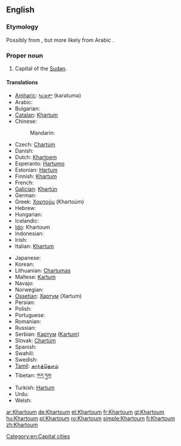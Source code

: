 ==English==
{{wikipedia}}

===Etymology===
Possibly from {{etyl|ar|en}} {{term|خرطوم|tr=Ḫarṭūm||elephant [[trunk]]|lang=ar|sc=Arab}}, but more likely from Arabic {{term|قرطم|tr=Qurṭum||safflower|lang=ar|sc=Arab}}.

===Proper noun===
{{en-proper noun}}

# Capital of the [[Sudan]].

====Translations====
{{trans-top|capital of Sudan}}
* [[Amharic]]: [[ካርቱም]] (karətumə)
* Arabic: {{t-|ar|الخرطوم|m|tr=al-kharTuum}}
* Bulgarian: {{t-|bg|Хартум|m|tr=Xartúm}}
* [[Catalan]]: [[Khartum]] {{m}}
* Chinese:
*: Mandarin: {{t|cmn|喀土穆|tr=Kātǔmù|sc=Hani}}
* Czech: [[Chartúm]] {{m}}
* Danish: {{t-|da|Khartoum}}
* Dutch: [[Khartoem]]
* Esperanto: [[Ĥartumo]]
* Estonian: [[Hartum]]
* Finnish: [[Khartum]]
* French: {{t+|fr|Khartoum|m}}
* [[Galician]]: [[Khartún]] {{m}}
* German: {{t+|de|Khartum}}
* Greek: [[Χαρτούμ]] (Khartoúm)
* Hebrew: {{t+|he|חרטום|tr=ħartum}}
* Hungarian: {{t+|hu|Kartúm}}
* Icelandic: {{t-|is|Kartúm}}
* [[Ido]]: Khartoum
* Indonesian: {{t-|id|Khartoum}}
* Irish: {{t-|ga|Cartúm|m}}
* Italian: [[Khartum]]
{{trans-mid}}
* Japanese: {{t-|ja|ハルツーム|tr=Harutsūmu}}
* Korean: {{t-|ko|하르툼|tr=Hareutum|sc=Hang}}
* Lithuanian: [[Chartumas]]
* Maltese: [[Kartum]] {{m}}
* Navajo: {{tø|nv|Kʼaatʼóóm}}
* Norwegian: {{t-|no|Khartoum}}
* [[Ossetian]]: [[Хартум]] (Xartum)
* Persian: {{t-|fa|خارطوم|tr=xartûm}}
* Polish: {{t+|pl|Chartum|m}}
* Portuguese: {{t+|pt|Cartum|m}}
* Romanian: {{t+|ro|Khartoum}}
* Russian:  {{t-|ru|Хартум|m|tr=Xartúm}}
* Serbian: [[Картум]] ([[Kartum]]) {{m}}
* Slovak: [[Chartúm]] {{m}}
* Spanish: {{t+|es|Jartum|m}}
* Swahili: {{t-|sw|Khartoum}}
* Swedish: {{t-|sv|Khartoum}}
* [[Tamil]]: [[கார்த்தௌம்]]
* Tibetan: [[ཁར་ཏུམ]]
* Turkish: [[Hartum]]
* Urdu: {{t-|ur|خرطوم}}
* Welsh: {{t-|cy|Khartoum}}
{{trans-bottom}}

[[Category:en:Capital cities]]

[[ar:Khartoum]]
[[de:Khartoum]]
[[et:Khartoum]]
[[fr:Khartoum]]
[[gl:Khartoum]]
[[hu:Khartoum]]
[[pl:Khartoum]]
[[ro:Khartoum]]
[[simple:Khartoum]]
[[fi:Khartoum]]
[[zh:Khartoum]]